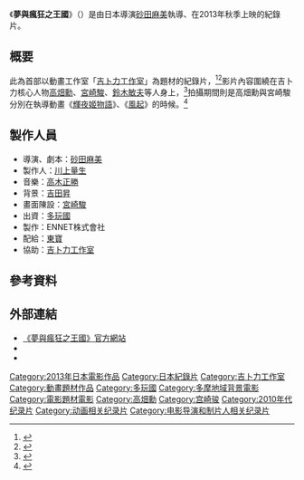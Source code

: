 {{noteTA
|G1=Ghibli
}}
{{Infobox Film
| name                  = 夢與瘋狂之王國<br />The Kingdom of Dreams and Madness
| original_name    ={{lang|ja|夢と狂気の王国}}
| image                 = 
| image_size          = 
| caption               = 
| director              = [[砂田麻美|砂田麻美]]
| producer              = [[川上量生|川上量生]]
| producer2             =
| writer                = 
| screenplay            = 砂田麻美
| story                 = 
| based on              = 
| narrator              = 
| production_supervisor = 
| starring              = 
| music                 = [[高木正勝|高木正勝]]
| maintheme             = 
| opentheme             = 
| endtheme              = 
| cinematography        = 
| editing               = 
| sound                 = 
| studio                = 
| distributor           = {{flagicon|Japan}} [[東寶|東寶]]<br />{{flagicon|HK}} [[洲立影片|洲立影片]]
| released              = {{flagicon|Japan}} 2013年11月16日<br />{{flagicon|HK}} 2014年8月9日<br />{{flagicon|ROC}} 2014年11月9日
| issue date            = 
| sec-title             = 
| rate                  = 
| runtime               = 
| country               = {{JPN}}
| language              = 日語
| sarft_id              = 
| imdb_id               = 
| amg_id                = 
| budget                = 
| gross                 = 
| preceded_by           = 
| followed_by           = 
| cn_name               = 梦与疯狂的王国
| hk_name               = 夢與瘋狂之王國<ref>{{Facebook post|ifdl.hk|827257467284395|暑假行完展覽仲未夠喉?|Intercontinental Films Distributors (HK) Ltd|2014年7月27日|2014年9月17日}}</ref>
| mo_name               = 
| tw_name               = 夢與瘋狂的王國（[[2014年金馬國際影展|金馬國際影展]]）<ref>{{Cite web |url=http://www.goldenhorse.org.tw/ui/index.php?class=ghff&func=programme&work=detail&regist_id=1112&regist_year=2014 |title=2014 台北金馬影展 - 夢與瘋-{}-狂的王國 The Kingdom Of Dreams And Madness |access-date=2014-10-11 |archive-date=2014-10-16 |archive-url=https://web.archive.org/web/20141016230037/http://www.goldenhorse.org.tw/ui/index.php?class=ghff&func=programme&work=detail&regist_id=1112&regist_year=2014 |dead-url=yes }}</ref><ref>[http://www.goldenhorse.org.tw/ui/index.php?class=funcnav&func=news&work=detail&subwork=ghff&news_id=463 比劇情還引人入勝的藝界傳奇 金馬獨家獻映] {{Wayback|url=http://www.goldenhorse.org.tw/ui/index.php?class=funcnav&func=news&work=detail&subwork=ghff&news_id=463 |date=20141016225856 }}，最初譯為《吉卜力：瘋狂夢王國》。</ref>
| sg_name               = 梦与疯狂的王国
| my_name               = 梦与疯狂的王国
}}

《'''夢與瘋狂之王國'''》（{{lang-ja|夢と狂気の王国}}）是由日本導演[[砂田麻美|砂田麻美]]執導、在2013年秋季上映的紀錄片。

== 概要 ==
此為首部以動畫工作室「[[吉卜力工作室|吉卜力工作室]]」為題材的紀錄片，<ref>{{cite |url=http://yumetokyoki.com/news.html |script-title=ja:映画「夢と狂気の王国」公式サイトオープン！ |publisher=Yumetokoki.com |date=2013年7月4日 |accessdate=2013年8月16日 |language=ja |archive-date=2016年3月4日 |archive-url=https://web.archive.org/web/20160304111412/http://yumetokyoki.com/news.html |dead-url=no }}</ref><ref>{{cite |url=http://www.crank-in.net/movie/news/25472 |script-title=ja:ジブリを題材にした映画『夢と狂気の王国』今秋公開、製作はドワンゴ |publisher=Crack-in.Net |date=2013年7月8日 |accessdate=2013年8月16日 |language=ja |archive-date=2013年7月12日 |archive-url=https://web.archive.org/web/20130712000855/http://www.crank-in.net/movie/news/25472 |dead-url=no }}</ref>影片內容圍繞在吉卜力核心人物[[高畑勳|高畑勳]]、[[宮崎駿|宮崎駿]]、[[鈴木敏夫|鈴木敏夫]]等人身上，<ref>{{cite|url=http://hochi.yomiuri.co.jp/entertainment/news/20130704-OHT1T00001.htm|script-title=ja:砂田麻美監督、最新作で「ジブリの秘密」に迫る！|publisher=報知新聞社|accessdate=2013年8月16日|language=ja|deadurl=yes|archiveurl=https://web.archive.org/web/20130710015459/http://hochi.yomiuri.co.jp/entertainment/news/20130704-OHT1T00001.htm|archivedate=2013年7月10日}}</ref>拍攝期間則是高畑勳與宮崎駿分別在執導動畫《[[輝夜姬物語|輝夜姬物語]]》、《[[風起|風起]]》的時候。<ref>{{cite |url=http://www.yomiuri.co.jp/entertainment/ghibli/gnews/20130709-OYT8T00759.htm |script-title=ja:「夢と狂気の王国」ジブリ制作現場を映画化 |publisher=[[讀賣新聞|讀賣新聞]] |date=2013年7月9日 |accessdate=2013年8月16日 |archiveurl=https://archive.is/20130816150112/http://www.yomiuri.co.jp/entertainment/ghibli/gnews/20130709-OYT8T00759.htm |archivedate=2013年8月16日 |language=ja |deadurl=yes }}</ref>

== 製作人員 ==
*導演、劇本：[[砂田麻美|砂田麻美]]
*製作人：[[川上量生|川上量生]]
*音樂：[[高木正勝|高木正勝]]
*背景：[[吉田昇|吉田昇]]
*畫面陳設：[[宮崎駿|宮崎駿]]
*出資：[[多玩國|多玩國]]
*製作：ENNET株式會社
*配給：[[東寶|東寶]]
*協助：[[吉卜力工作室|吉卜力工作室]]

== 參考資料 ==
{{reflist|2}}

== 外部連結 ==
*[http://yumetokyoki.com 《夢與瘋狂之王國》官方網站]{{Wayback|url=http://yumetokyoki.com/ |date=20140707082237 }}{{ja icon}}
* {{cite video 
 | people       =  
 | date       = 2014-08-06 
 | title       = 《夢與瘋狂の王國》The Kingdom of Dreams and Madness 8月9日 揭開大師另一面 
 | url       = https://www.youtube.com/watch?v=u2kjY121QhE 
 | medium       =  
 | publisher       = {{youtube|u=TrailerTubeHK|洲立影片}} 
 | location       =  
 | accessdate       =  
 | accessmonth       =  
 | accessyear       =  
 | time       =  
 | quote       =  
 | archive-date       = 2016-04-06 
 | archive-url       = https://web.archive.org/web/20160406155413/https://www.youtube.com/watch?v=u2kjY121QhE 
 | dead-url       = no 
 }}{{zh-hk icon}}
* {{cite video
 | people     = 
 | date       = 2014-10-03 
 | title      =2014 金馬影展TGHFF - 夢與瘋-{}-狂的王國 The Kingdom of Dreams and Madness 
 | url        = https://www.youtube.com/watch?v=EpIRRY1n6aE
 | medium     = 
 | publisher  = {{youtube|u=TGHFF|TGHFF}}
 | location   = 
 | accessdate = 
 | accessmonth= 
 | accessyear = 
 | time       = 
 | quote      = 
}}{{zh-tw icon}}

{{吉卜力工作室}}
{{DEFAULTSORT:Yume to Kyoki no Ōkoku}}
[[Category:2013年日本電影作品|Category:2013年日本電影作品]]
[[Category:日本紀錄片|Category:日本紀錄片]]
[[Category:吉卜力工作室|Category:吉卜力工作室]]
[[Category:動畫題材作品|Category:動畫題材作品]]
[[Category:多玩國|Category:多玩國]]
[[Category:多摩地域背景電影|Category:多摩地域背景電影]]
[[Category:電影題材電影|Category:電影題材電影]]
[[Category:高畑勳|Category:高畑勳]]
[[Category:宫崎骏|Category:宫崎骏]]
[[Category:2010年代纪录片|Category:2010年代纪录片]]
[[Category:动画相关纪录片|Category:动画相关纪录片]]
[[Category:电影导演和制片人相关纪录片|Category:电影导演和制片人相关纪录片]]